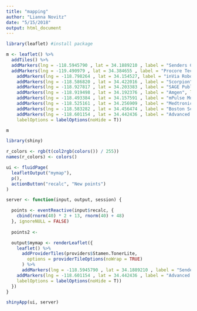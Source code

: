 ```yaml
---
title: "mapping"
author: "Lianna Novitz"
date: "5/15/2018"
output: html_document
---
```


```r
library(leaflet) #install package
```

```r
m <- leaflet() %>%
  addTiles() %>%
  addMarkers(lng = -118.5945790 , lat = 34.1889210 , label = "Senders Communications Group", labelOptions = labelOptions(noHide = T)) %>%
  addMarkers(lng = -119.490979 , lat = 34.384655 , label = "Procore Technologies", labelOptions = labelOptions(noHide = T)) %>%
    addMarkers(lng = -118.798264 , lat = 34.154527, label = "inVia Robotics", labelOptions = labelOptions(noHide = T)) %>%
    addMarkers(lng = -118.586820 , lat = 34.422016 , label = "Scorpion", labelOptions = labelOptions(noHide = T)) %>%
    addMarkers(lng = -118.927817 , lat = 34.203383 , label = "SAGE Publishing", labelOptions = labelOptions(noHide = T)) %>%
    addMarkers(lng = -118.919498 , lat = 34.192376 , label = "Amgen", labelOptions = labelOptions(noHide = T)) %>%
    addMarkers(lng = -118.493384 , lat = 34.157591 , label = "mPulse Mobile", labelOptions = labelOptions(noHide = T)) %>%
    addMarkers(lng = -118.525161 , lat = 34.256909 , label = "Medtronic", labelOptions = labelOptions(noHide = T)) %>%
    addMarkers(lng = -118.583282 , lat = 34.456474 , label = "Boston Scientific Corporation", labelOptions = labelOptions(noHide = T)) %>%
    addMarkers(lng = -118.601154 , lat = 34.442436 , label = "Advanced Bionics",
    labelOptions = labelOptions(noHide = T))

m
```
```r
library(shiny)
```

```r
r_colors <- rgb(t(col2rgb(colors()) / 255))
names(r_colors) <- colors()
```

```r
ui <- fluidPage(
  leafletOutput("mymap"),
  p(),
  actionButton("recalc", "New points")
)
```


```r
server <- function(input, output, session) {

  points <- eventReactive(input$recalc, {
    cbind(rnorm(40) * 2 + 13, rnorm(40) + 48)
  }, ignoreNULL = FALSE)
  
  points2 <- 

  output$mymap <- renderLeaflet({
    leaflet() %>%
      addProviderTiles(providers$Stamen.TonerLite,
        options = providerTileOptions(noWrap = TRUE)
      ) %>%
      addMarkers(lng = -118.5945790 , lat = 34.1889210 , label = "Senders Communications Group", labelOptions = labelOptions(noHide = T)) %>%
    addMarkers(lng = -118.601154 , lat = 34.442436 , label = "Advanced Bionics",
    labelOptions = labelOptions(noHide = T))
  })
}
```

```r
shinyApp(ui, server)
```
